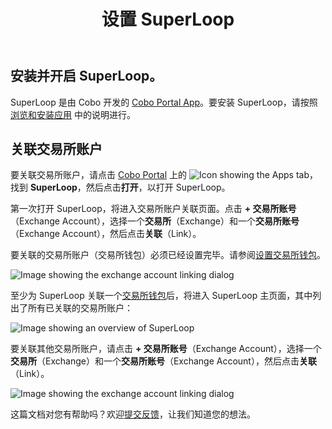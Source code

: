 ﻿---
title: "设置 SuperLoop"
sidebarTitle: "设置 SuperLoop"
---

## 安装并开启 SuperLoop。

SuperLoop 是由 Cobo 开发的 [Cobo Portal App](/cn/portal/portal-apps/introduction)。要安装 SuperLoop，请按照[浏览和安装应用](/cn/portal/portal-apps/browse-and-install) 中的说明进行。

## 关联交易所账户

要关联交易所账户，请点击 [Cobo Portal](https://portal.cobo.com/login) 上的 <img src="/en/images/common/icon_apps.svg" className="icon" alt="Icon showing the Apps tab"/>，找到 **SuperLoop**，然后点击**打开**，以打开 SuperLoop。

第一次打开 SuperLoop，将进入交易所账户关联页面。点击 **+ 交易所账号**（Exchange Account），选择一个**交易所**（Exchange）和一个**交易所账号**（Exchange Account），然后点击**关联**（Link）。

<Note> 要关联的交易所账户（交易所钱包）必须已经设置完毕。请参阅[设置交易所钱包](/cn/portal/exchange-wallets/set-up)。</Note>

<img src="/en/images/portal-apps/superloop/link-exchange-account.png" className="screenshot_modal" alt="Image showing the exchange account linking dialog" />

至少为 SuperLoop 关联一个[交易所钱包](/cn/portal/exchange-wallets/introduction)后，将进入 SuperLoop 主页面，其中列出了所有已关联的交易所账户：

<img src="/cn/images/portal-apps/superloop/superloop-overview.svg" className="screenshot_full_screen" alt="Image showing an overview of SuperLoop" />

要关联其他交易所账户，请点击 **+ 交易所账号**（Exchange Account），选择一个**交易所**（Exchange）和一个**交易所账号**（Exchange Account），然后点击**关联**（Link）。

<img src="/en/images/portal-apps/superloop/link-exchange-account.png" className="screenshot_modal" alt="Image showing the exchange account linking dialog" />

<Tip>这篇文档对您有帮助吗？欢迎[提交反馈](https://forms.zohopublic.com/cobo/form/DocumentFeedbackForm/formperma/QvLOhxJv1_JMsJ-1dleZ8Itb_7rzN-LtgvsDdxosoVI?referrername=manuals)，让我们知道您的想法。</Tip>